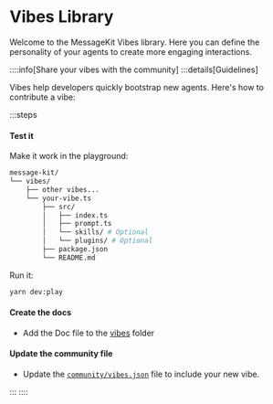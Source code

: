 
# Vibes Library

Welcome to the MessageKit Vibes library. Here you can define the personality of your agents to create more engaging interactions.

::::info[Share your vibes with the community]
:::details[Guidelines]

Vibes help developers quickly bootstrap new agents. Here's how to contribute a vibe:

:::steps

#### Test it

Make it work in the playground:

```bash
message-kit/
└── vibes/
    ├── other vibes...
    └── your-vibe.ts
        ├── src/
        │   ├── index.ts
        │   ├── prompt.ts
        │   └── skills/ # Optional
        │   └── plugins/ # Optional
        ├── package.json
        └── README.md
```

Run it:

```bash
yarn dev:play
```

#### Create the docs

- Add the Doc file to the [vibes](https://github.com/ephemeraHQ/message-kit/tree/main/packages/docs/pages/vibes) folder

#### Update the community file

- Update the [`community/vibes.json`](https://github.com/ephemeraHQ/message-kit/tree/main/community/vibes.json) file to include your new vibe.

:::
::::

<List items={vibesData} />
